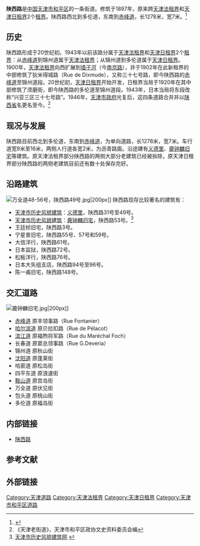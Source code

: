 {{Infobox China Road
|路牌类型=Tianjin
|中文道路名称=陕西路
|道路方向=WE
|道路名称拼音=SHAN XI LU
|图片= File:陕西路31-47号.jpg
|图片说明=陕西路31号至47号的[[义德里|义德里]]
|道路属性=普通道路
|道路总长度=1.278
|所在地区=[[和平区_(天津市)|和平区]]
|起点=[[赤峰道|赤峰道]]
|终点=多伦道
|道路命名日期=1946年
|道路旧名=狄米得城路<br />须磨街<br />三十七号路<br />兴亚三区三十七号路
|道路动工日期=1902年<br />1920年
|收费=
}}

'''陕西路'''是[[中国|中国]][[天津市|天津市]][[和平区_(天津市)|和平区]]的一条街道。修筑于1897年，原来跨[[天津法租界|天津法租界]]和[[天津日租界|天津日租界]]2个[[天津租界|租界]]。陕西路西北到多伦道，东南到[[赤峰道|赤峰道]]，长1278米，宽7米。<ref>{{Cite web |url=http://www.tjhp.gov.cn/servlet/ContentServer?cid=1105523261039&pagename=tjhp%2FPage%2Fsub-t46&lv=2&lv2=1100820937330&lv1=1087380370033&c=Page |title=和平区志 |access-date=2011-09-09 |archive-url=https://web.archive.org/web/20131113210547/http://www.tjhp.gov.cn/servlet/ContentServer?cid=1105523261039&pagename=tjhp%2FPage%2Fsub-t46&lv=2&lv2=1100820937330&lv1=1087380370033&c=Page |archive-date=2013-11-13 |dead-url=yes }}</ref>
   
== 历史 ==
陕西路形成于20世纪初。1943年以前该路分属于[[天津法租界|天津法租界]]和[[天津日租界|天津日租界]]2个[[天津租界|租界]]：从[[赤峰道|赤峰道]]到锦州道属于[[天津法租界|天津法租界]]；从锦州道到多伦道属于[[天津日租界|天津日租界]]。1900年，[[天津法租界|天津法租界]]向西扩展到[[墙子河|墙子河]]（今[[南京路_(天津)|南京路]]），并于1902年在此新租界的中部修筑了狄米得城路（Rue de Dixmude），又称三十七号路，即今陕西路的[[赤峰道|赤峰道]]至锦州道段。20世纪初，[[天津日租界|天津日租界]]开始开发，日租界当局于1920年在其中部修筑了须磨街，即今陕西路的多伦道至锦州道段。1943年，日本当局将东段改称“兴亚三区三十七号路”。1946年，[[天津市政府_(中华民国)|天津市政府]]光复后，这四条道路合并并以[[陕西省|陕西省]]名更名至今。<ref>《天津老街道》，天津市和平区政协文史资料委员会编</ref>

== 现况与发展 ==
陕西路目前西北到多伦道，东南到[[赤峰道|赤峰道]]，为单向道路，长1278米，宽7米。车行道宽9米至16米，两侧人行道各宽2米，为沥青路面。沿途建有[[义德里|义德里]]、[[鹿钟麟旧宅|鹿钟麟旧宅]]等建筑。原天津法租界部分陕西路的两侧大部分老建筑已经被拆除，原天津日租界部分陕西路的两侧老建筑目前还有数十处保存完好。

== 沿路建筑 ==
[[File:万全道48-56号，陕西路49号.jpg|thumb]]|200px]]
陕西路现存比较著名的建筑有：
*[[天津市历史风貌建筑|天津市历史风貌建筑]]：[[义德里|义德里]]，陕西路31号至49号。
*[[天津市历史风貌建筑|天津市历史风貌建筑]]：[[鹿钟麟旧宅|鹿钟麟旧宅]]，陕西路53号。<ref>[http://www.fmjz.cn/Pages/default.aspx 天津市历史风貌建筑网] {{webarchive|url=https://web.archive.org/web/20101211101817/http://www.fmjz.cn/Pages/default.aspx |date=2010-12-11 }}</ref>
*王廷桢旧宅，陕西路3号。
*宁星普旧宅，陕西路55号、57号和59号。
*大信洋行，陕西路61号。
*日本监狱，陕西路72号。
*松板洋行，陕西路76号。
*日本大矢组支店，陕西路94号至96号。
*陈一甫旧宅，陕西路148号。

== 交汇道路 ==
[[File:鹿钟麟旧宅.jpg|thumb]]|200px]]
*[[赤峰道|赤峰道]] 原丰领事路（Rue Fontanier）  
*[[哈尔滨道|哈尔滨道]] 原贝拉扣路（Rue de Pélacot）  
*[[滨江道|滨江道]] 原福煦将军路（Rue du Maréchal Foch）   
*长春道 原窦总领事路（Rue G.Deveria）  
*锦州道 原秋山街 
*[[沈阳道_(天津)|沈阳道]] 原蓬莱街
*哈密道 原松岛街 
*四平东道 原浪速街 
*[[鞍山道|鞍山道]] 原宫岛街
*万全道 原伏见街
*包头道 原桃山街	
*多伦道 原福岛街

== 内部链接 ==
*[[陕西路|陕西路]]

==参考文献==
{{reflist}}

== 外部链接 ==
{{Commonscat|Shaanxi Lu|陕西路}}

[[Category:天津道路|Category:天津道路]]
[[Category:天津法租界|Category:天津法租界]]
[[Category:天津日租界|Category:天津日租界]]
[[Category:天津市和平区道路|Category:天津市和平区道路]]